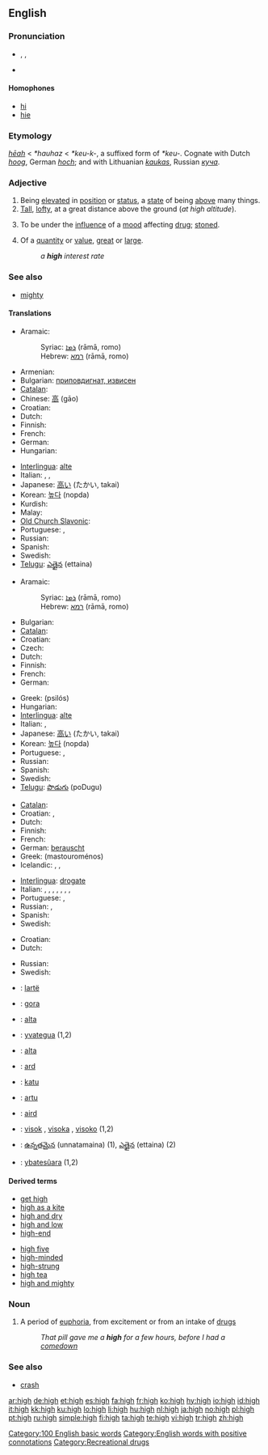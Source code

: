 {{wikipedia}}
==English==
{{rank|herself|year|dear|296|high|above|received|read}}

===Pronunciation===
* {{enPR|hī}}, {{IPA|/haɪ/}}, {{SAMPA|/haI/}}
* {{audio|en-us-high.ogg|Audio (US)}}
*: {{rhymes|aɪ}}

====Homophones====
* [[hi]]
* [[hie]]

===Etymology===
{{OE.}} ''[[heah|hēah]]'' < {{Ger.}} ''*hauhaz'' < {{IE.}} ''*keu-k-'', a suffixed form of ''*keu-''. Cognate with Dutch ''[[hoog]]'', German ''[[hoch]]''; and with Lithuanian ''[[kaukas]]'', Russian ''[[куча]]''.

===Adjective===
{{en-adj|higher|highest}}

# Being [[elevated]] in [[position]] or [[status]], a [[state]] of being [[above]] many things.
# [[tall|Tall]], [[lofty]], at a great distance above the ground (''at high altitude'').
# {{slang}} To be under the [[influence]] of a [[mood]] affecting [[drug]]; [[stoned]].<!--wikisaurus?-->
# Of a [[quantity]] or [[value]], [[great]] or [[large]].
#: ''a '''high''' interest rate''

===See also===
* [[mighty]]

====Translations====
{{trans-top|elevated}}
* Aramaic:
*: Syriac: [[ܪܡܐ]] (rāmā, romo) {{c}}
*: Hebrew: [[רמא]] (rāmā, romo) {{c}}
* Armenian: {{t|hy|բարձր|bardzr}}
* Bulgarian: [[приповдигнат, извисен]]
* [[Catalan]]: {{t+|ca|alt}}
* Chinese: [[高]] (gāo)
* Croatian: {{t-|hr|visok}}
* Dutch: {{t+|nl|hoog}}
* Finnish: {{t+|fi|korkea}}
* French: {{t+|fr|haut}}
* German: {{t+|de|hoch}}
* Hungarian: {{t+|hu|magas}}
{{trans-mid}}
* [[Interlingua]]: [[alte]]
* Italian: {{t+|it|alto}}, {{t-|it|elevato}}, {{t+|it|illustre}}
* Japanese: [[高い]] (たかい, takai)
* Korean: [[높다]] (nopda)
* Kurdish: {{t-|ku|به‌رز|sc=KUchar}}
* Malay: {{t+|ms|tinggi|xs=Malay}}
* [[Old Church Slavonic]]: {{tø|cu|въіскъ|tr=vysokŭ|sc=Cyrl|xs=Old Church Slavonic}}
* Portuguese: {{t+|pt|alto|m}}, {{t+|pt|alta|f}}
* Russian: {{t+|ru|высокий|m|sc=Cyrl}}
* Spanish: {{t+|es|alto}}
* Swedish: {{t+|sv|hög}}
* [[Telugu]]: [[ఎత్తైన]] (ettaina)
{{trans-bottom}}

{{trans-top|tall, lofty}}
* Aramaic:
*: Syriac: [[ܪܡܐ]] (rāmā, romo) {{c}}
*: Hebrew: [[רמא]] (rāmā, romo) {{c}}
* Bulgarian: {{t+|bg|висок|sc=Cyrl}}
* [[Catalan]]: {{t+|ca|alt}}
* Croatian: {{t-|hr|visok}}
* Czech: {{t+|cs|vysoký|m}}
* Dutch: {{t+|nl|hoog}}
* Finnish: {{t+|fi|korkea}}
* French: {{t+|fr|haut}}
* German: {{t+|de|hoch}}
{{trans-mid}}
* Greek: {{t+|el|ψηλός|m|sc=Grek}} (psilós)
* Hungarian: {{t+|hu|magas}}
* [[Interlingua]]: [[alte]]
* Italian: {{t+|it|alto}}, {{t-|it|elevato}}
* Japanese: [[高い]] (たかい, takai)
* Korean: [[높다]] (nopda)
* Portuguese: {{t+|pt|alto|m}}, {{t+|pt|alta|f}}
* Russian: {{t+|ru|высокий|m|sc=Cyrl}}
* Spanish: {{t+|es|alto}}
* Swedish: {{t+|sv|hög}}
* [[Telugu]]: [[పొడుగు]] (poDugu)
{{trans-bottom}}

{{trans-top|slang: stoned}}
* [[Catalan]]: {{t-|ca|drogat}}
* Croatian: {{t-|hr|napušen}}, {{t-|hr|nadrogiran}}
* Dutch: {{t+|nl|high}}
* Finnish: {{t-|fi|pilvessä}}
* French: {{t+|fr|planer}}
* German: [[berauscht]]
* Greek: {{t|el|μαστουρωμένος|m|sc=Grek}} (mastouroménos)
* Icelandic: {{t+|is|skakkur|m}}, {{t|is|skökk|f}}, {{t|is|skakkt|n}}
{{trans-mid}}
* [[Interlingua]]: [[drogate]]
* Italian: {{t+|it|fatto}}, {{t-|it|eccitato}}, {{t-|it|su di giri}}, {{t-|it|schizzato}}, {{t-|it|scoppiato}}, {{t-|it|flippato}}, {{t-|it|fuso}}, {{t-|it|gasato}}
* Portuguese: {{t+|pt|alto|m}}, {{t+|pt|alta|f}}
* Russian: {{t|ru|укуренный|tr=ukúrennyj}}, {{t|ru|обдолбаный|tr=obdólbanyj}}
* Spanish: {{t-|es|colocado}}
* Swedish: {{t+|sv|hög}}
{{trans-bottom}}

{{trans-top|great or large quantity}}
* Croatian: {{t-|hr|visok}}
* Dutch: {{t+|nl|hoog}}
{{trans-mid}}
* Russian: {{t+|ru|высокий|m|sc=Cyrl}}
* Swedish: {{t+|sv|hög}}
{{trans-bottom}}

{{checktrans-top}}
* {{ttbc|Albanian}}: [[lartë]]
* {{ttbc|Basque}}: [[gora]]
* {{ttbc|Esperanto}}: [[alta]]
* {{ttbc|Guaraní}}: [[yvategua]] (1,2)
* {{ttbc|Ido}}: [[alta]]
* {{ttbc|Irish}}: [[ard]]
{{checktrans-mid}}
* {{ttbc|Pitjantjatjara}}: [[katu]]
* {{ttbc|Sardinian}}: [[artu]]
* {{ttbc|Scottish Gaelic}}: [[aird]]
* {{ttbc|Slovene}}: [[visok]] {{m}}, [[visoka]] {{f}}, [[visoko]] {{n}} (1,2)
* {{ttbc|Telugu}}: [[ఉన్నతమైన]] (unnatamaina) (1), [[ఎత్తైన]] (ettaina) (2)
* {{ttbc|Tupinambá}}: [[ybatesûara]] (1,2)
{{checktrans-bottom}}

====Derived terms====
{{top2}}
* [[get high]]
* [[high as a kite]]
* [[high and dry]]
* [[high and low]]
* [[high-end]]
{{mid2}}
* [[high five]]
* [[high-minded]]
* [[high-strung]]
* [[high tea]]
* [[high and mighty]]
{{bottom2}}

===Noun===
{{en-noun}}

# A period of [[euphoria]], from excitement or from an intake of [[drugs]]
#: ''That pill gave me a '''high''' for a few hours, before I had a [[comedown]]''

===See also===
* [[crash]]

[[Category:100 English basic words]]
[[Category:English words with positive connotations]]
[[Category:Recreational drugs]]

[[ar:high]]
[[de:high]]
[[et:high]]
[[es:high]]
[[fa:high]]
[[fr:high]]
[[ko:high]]
[[hy:high]]
[[io:high]]
[[id:high]]
[[it:high]]
[[kk:high]]
[[ku:high]]
[[lo:high]]
[[li:high]]
[[hu:high]]
[[nl:high]]
[[ja:high]]
[[no:high]]
[[pl:high]]
[[pt:high]]
[[ru:high]]
[[simple:high]]
[[fi:high]]
[[ta:high]]
[[te:high]]
[[vi:high]]
[[tr:high]]
[[zh:high]]